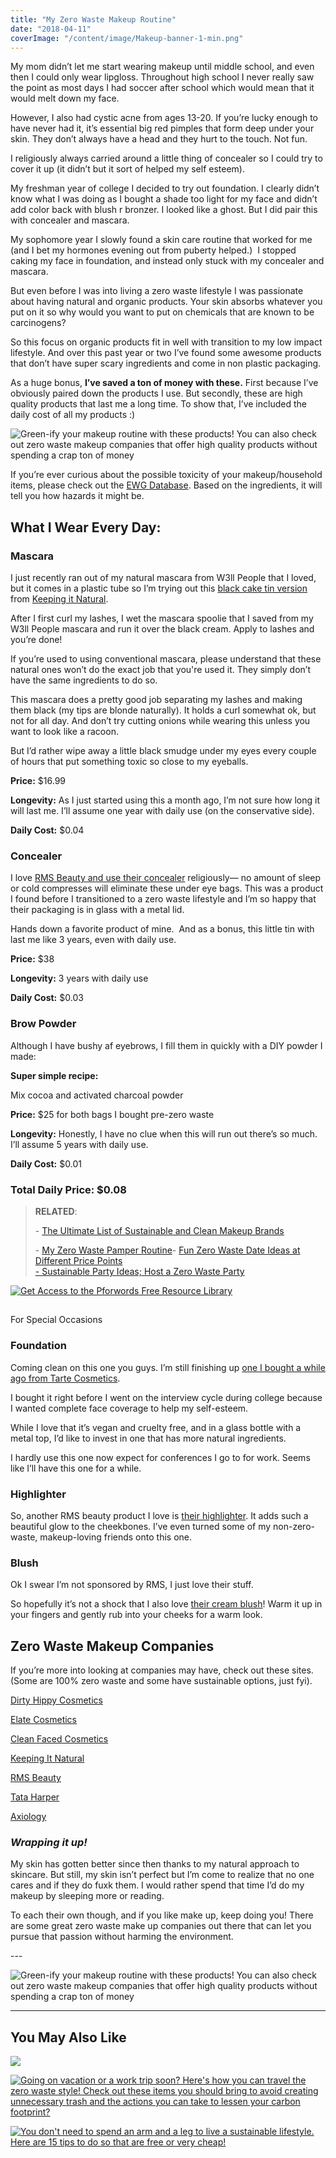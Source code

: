 ```yaml
---
title: "My Zero Waste Makeup Routine"
date: "2018-04-11"
coverImage: "/content/image/Makeup-banner-1-min.png"
---
```


My mom didn’t let me start wearing makeup until middle school, and even then I could only wear lipgloss. Throughout high school I never really saw the point as most days I had soccer after school which would mean that it would melt down my face.

However, I also had cystic acne from ages 13-20. If you’re lucky enough to have never had it, it’s essential big red pimples that form deep under your skin. They don’t always have a head and they hurt to the touch. Not fun.

I religiously always carried around a little thing of concealer so I could try to cover it up (it didn’t but it sort of helped my self esteem).

My freshman year of college I decided to try out foundation. I clearly didn’t know what I was doing as I bought a shade too light for my face and didn’t add color back with blush r bronzer. I looked like a ghost. But I did pair this with concealer and mascara.

My sophomore year I slowly found a skin care routine that worked for me (and I bet my hormones evening out from puberty helped.)  I stopped caking my face in foundation, and instead only stuck with my concealer and mascara.

But even before I was into living a zero waste lifestyle I was passionate about having natural and organic products. Your skin absorbs whatever you put on it so why would you want to put on chemicals that are known to be carcinogens?

So this focus on organic products fit in well with transition to my low impact lifestyle. And over this past year or two I’ve found some awesome products that don’t have super scary ingredients and come in non plastic packaging.

As a huge bonus, **I’ve saved a ton of money with these.** First because I’ve obviously paired down the products I use. But secondly, these are high quality products that last me a long time. To show that, I’ve included the daily cost of all my products :)

![Green-ify your makeup routine with these products! You can also check out zero waste makeup companies that offer high quality products without spending a crap ton of money](images/Makeup-banner-1-min-1024x690.png)

If you’re ever curious about the possible toxicity of your makeup/household items, please check out the [EWG Database](http://www.ewg.org/skindeep/). Based on the ingredients, it will tell you how hazards it might be.

## What I Wear Every Day:

### Mascara

I just recently ran out of my natural mascara from W3ll People that I loved, but it comes in a plastic tube so I’m trying out this [black cake tin version](https://www.etsy.com/au/listing/527740620/black-creamy-cake-mascara-mineral-makeup) from [Keeping it Natural](https://www.etsy.com/listing/82306520/black-creamy-cake-mascara-cake-mascara?ref=shop_home_active_2).

After I first curl my lashes, I wet the mascara spoolie that I saved from my W3ll People mascara and run it over the black cream. Apply to lashes and you’re done!

If you’re used to using conventional mascara, please understand that these natural ones won’t do the exact job that you're used it. They simply don’t have the same ingredients to do so.

This mascara does a pretty good job separating my lashes and making them black (my tips are blonde naturally). It holds a curl somewhat ok, but not for all day. And don’t try cutting onions while wearing this unless you want to look like a racoon.

But I’d rather wipe away a little black smudge under my eyes every couple of hours that put something toxic so close to my eyeballs.

**Price:** \$16.99

**Longevity:** As I just started using this a month ago, I’m not sure how long it will last me. I’ll assume one year with daily use (on the conservative side).

**Daily Cost:** \$0.04

### Concealer

I love [RMS Beauty and use their concealer](https://www.rmsbeauty.com/products/un-cover-up) religiously— no amount of sleep or cold compresses will eliminate these under eye bags. This was a product I found before I transitioned to a zero waste lifestyle and I’m so happy that their packaging is in glass with a metal lid.

Hands down a favorite product of mine.  And as a bonus, this little tin with last me like 3 years, even with daily use.

**Price:** \$38

**Longevity:** 3 years with daily use

**Daily Cost:** \$0.03

### Brow Powder

Although I have bushy af eyebrows, I fill them in quickly with a DIY powder I made:

**Super simple recipe:**

Mix cocoa and activated charcoal powder

**Price:** \$25 for both bags I bought pre-zero waste

**Longevity:** Honestly, I have no clue when this will run out there’s so much. I’ll assume 5 years with daily use.

**Daily Cost:** \$0.01

### Total Daily Price: \$0.08

> **RELATED**:
>
> \- [The Ultimate List of Sustainable and Clean Makeup Brands](https://pforwords.com/sustainable-makeup-brands/)
>
> \- [My Zero Waste Pamper Routine](https://pforwords.com/zero-waste-pamper-routine/)\- [Fun Zero Waste Date Ideas at Different Price Points](https://pforwords.com/23-zero-waste-date-ideas/)  
> [\- Sustainable Party Ideas; Host a Zero Waste Party](https://pforwords.com/zero-waste-party-ideas/)

[![Get Access to the Pforwords Free Resource Library](images/FREE-RESOURCE-LIBRARY-min.png)](https://mailchi.mp/be227f5f5cdc/freeresources)

##

For Special Occasions

### Foundation

Coming clean on this one you guys. I’m still finishing up [one I bought a while ago from Tarte Cosmetics](https://tartecosmetics.com/en_US/makeup/face/foundation/water-foundation-spf-15/772.html?dwvar_772_color=fair%20neutral&cgid=makeup-face-foundation#start=1).

I bought it right before I went on the interview cycle during college because I wanted complete face coverage to help my self-esteem.

While I love that it’s vegan and cruelty free, and in a glass bottle with a metal top, I’d like to invest in one that has more natural ingredients.

I hardly use this one now expect for conferences I go to for work. Seems like I’ll have this one for a while.

### Highlighter

So, another RMS beauty product I love is [their highlighter](https://www.rmsbeauty.com/products/living-luminizer). It adds such a beautiful glow to the cheekbones. I’ve even turned some of my non-zero-waste, makeup-loving friends onto this one.

### Blush

Ok I swear I’m not sponsored by RMS, I just love their stuff.

So hopefully it’s not a shock that I also love [their cream blush](https://www.rmsbeauty.com/products/lip2cheek)! Warm it up in your fingers and gently rub into your cheeks for a warm look.

## Zero Waste Makeup Companies

If you’re more into looking at companies may have, check out these sites. (Some are 100% zero waste and some have sustainable options, just fyi).

[Dirty Hippy Cosmetics](https://www.etsy.com/au/shop/dirtyhippiecosmetics?ref=shop_sugg)

[Elate Cosmetics](https://elatebeauty.com/)

[Clean Faced Cosmetics](https://www.etsy.com/shop/CleanFacedCosmetics)

[Keeping It Natural](https://www.etsy.com/au/listing/527740620/black-creamy-cake-mascara-mineral-makeup?ref=related-1)

[RMS Beauty](https://www.rmsbeauty.com/)

[Tata Harper](https://www.tataharperskincare.com/shop-all/product-type/natural-makeup)

[Axiology](https://axiologybeauty.com/collections/all)

### _Wrapping it up!_

My skin has gotten better since then thanks to my natural approach to skincare. But still, my skin isn’t perfect but I’m come to realize that no one cares and if they do fuxk them. I would rather spend that time I’d do my makeup by sleeping more or reading.

To each their own though, and if you like make up, keep doing you! There are some great zero waste make up companies out there that can let you pursue that passion without harming the environment.

\---

![Green-ify your makeup routine with these products! You can also check out zero waste makeup companies that offer high quality products without spending a crap ton of money](images/makeup-pin-min-683x1024.jpg)

---

## You May Also Like

[![](images/tea-pin-min-684x1024.png)](https://pforwords.com/how-to-have-a-plastic-free-cup-of-tea/)

[![Going on vacation or a work trip soon? Here's how you can travel the zero waste style! Check out these items you should bring to avoid creating unnecessary trash and the actions you can take to lessen your carbon footprint?](images/Travel-pin-min-669x1024.jpg)](https://pforwords.com/how-to-travel-the-zero-waste-style/?highlight=travel)

[![You don't need to spend an arm and a leg to live a sustainable lifestyle. Here are 15 tips to do so that are free or very cheap!](images/15-Cheap-Ways-to-Live-More-Sustainably-min-667x1024.jpg)](https://pforwords.com/cheap-ways-live-sustainably/)
